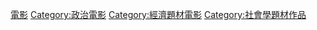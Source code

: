 [[Category:勞工運動|電影]]
[[Category:政治電影|Category:政治電影]]
[[Category:經濟題材電影|Category:經濟題材電影]]
[[Category:社會學題材作品|Category:社會學題材作品]]
